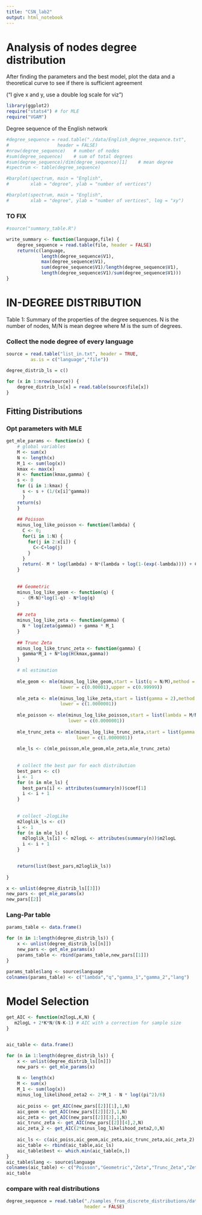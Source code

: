 ```yaml
---
title: "CSN_lab2"
output: html_notebook
---
```


# Analysis of nodes degree distribution 

After finding the parameters and the best model, plot the data and a theoretical curve to see if there is sufficient agreement 

("I give x and y, use a double log scale for viz")

```r
library(ggplot2)
require("stats4") # for MLE
require("VGAM")

```


Degree sequence of the English network

```r
#degree_sequence = read.table("./data/English_degree_sequence.txt",
#                  header = FALSE)
#nrow(degree_sequence)   # number of nodes 
#sum(degree_sequence)    # sum of total degrees
#sum(degree_sequence)/dim(degree_sequence)[1]    # mean degree
#spectrum <- table(degree_sequence)
```

```r
#barplot(spectrum, main = "English",
#        xlab = "degree", ylab = "number of vertices")
```

```r
#barplot(spectrum, main = "English",
#        xlab = "degree", ylab = "number of vertices", log = "xy")
```


### TO FIX 

```r
#source("summary_table.R")
```

```r
write_summary <- function(language,file) {
    degree_sequence = read.table(file, header = FALSE)
    return(c(language,
             length(degree_sequence$V1),
             max(degree_sequence$V1),
             sum(degree_sequence$V1)/length(degree_sequence$V1),
             length(degree_sequence$V1)/sum(degree_sequence$V1)))
}
```



# IN-DEGREE DISTRIBUTION

Table 1: Summary of the properties of the degree sequences. N is the number of nodes, M/N is mean degree where M is the sum of degrees.

### Collect the node degree of every language

```r
source = read.table("list_in.txt", header = TRUE, 
         as.is = c("language","file"))

degree_distrib_ls = c()

for (x in 1:nrow(source)) {
    degree_distrib_ls[x] = read.table(source$file[x])
}
```

## Fitting Distributions

### Opt parameters with MLE

```r

get_mle_params <- function(x) {
    # global variables
    M <- sum(x)
    N <- length(x)
    M_1 <- sum(log(x))
    kmax <- max(x)
    H <- function(kmax,gamma) {
    s <- 0
    for (i in 1:kmax) {
      s <- s + (1/(x[i]^gamma))
      }
    return(s)
    }
    
    ## Poisson
    minus_log_like_poisson <- function(lambda) {
      C <- 0;
      for(i in 1:N) {
        for(j in 2:x[i]) {
          C<-C+log(j)
        }
      }
      return(- M * log(lambda) + N*(lambda + log(1-(exp(-lambda)))) + C)
    }
    
    
    ## Geometric
    minus_log_like_geom <- function(q) {
      - (M-N)*log(1-q) - N*log(q)
    }
    
    ## zeta
    minus_log_like_zeta <- function(gamma) {
      N * log(zeta(gamma)) + gamma * M_1
    }
    
    ## Trunc Zeta
    minus_log_like_trunc_zeta <- function(gamma) {
      gamma*M_1 + N*log(H(kmax,gamma))
    }

    # ml estimation
    
    mle_geom <- mle(minus_log_like_geom,start = list(q = N/M),method = "L-BFGS-B",
                    lower = c(0.00001),upper = c(0.99999))
    
    mle_zeta <- mle(minus_log_like_zeta,start = list(gamma = 2),method = "L-BFGS-B",
                    lower = c(1.0000001))
    
    mle_poisson <- mle(minus_log_like_poisson,start = list(lambda = M/N),method = "L-BFGS-B",
                       lower = c(0.0000001))
    
    mle_trunc_zeta <- mle(minus_log_like_trunc_zeta,start = list(gamma = 2),method = "L-BFGS-B",
                          lower = c(1.0000001))
    
    mle_ls <- c(mle_poisson,mle_geom,mle_zeta,mle_trunc_zeta)
    
    
    # collect the best par for each distribution
    best_pars <- c()
    i <- 1
    for (n in mle_ls) {
      best_pars[i] <- attributes(summary(n))$coef[1]
      i <- i + 1
    }
    
    
    # collect -2logLike 
    m2loglik_ls <- c()
    i <- 1
    for (n in mle_ls) {
      m2loglik_ls[i] <- m2logL <- attributes(summary(n))$m2logL
      i <- i + 1
    }

    
    return(list(best_pars,m2loglik_ls))
    
}

```

```r
x <- unlist(degree_distrib_ls[[3]])
new_pars <- get_mle_params(x)
new_pars[[2]]
```


### Lang-Par table
```r
params_table <- data.frame()

for (n in 1:length(degree_distrib_ls)) {
    x <- unlist(degree_distrib_ls[[n]])
    new_pars <- get_mle_params(x)
    params_table <- rbind(params_table,new_pars[[1]])
}

params_table$lang <- source$language
colnames(params_table) <- c("lambda","q","gamma_1","gamma_2","lang")

```

# Model Selection


```r
get_AIC <- function(m2logL,K,N) {
   m2logL + 2*K*N/(N-K-1) # AIC with a correction for sample size
}


aic_table <- data.frame()

for (n in 1:length(degree_distrib_ls)) {
    x <- unlist(degree_distrib_ls[[n]])
    new_pars <- get_mle_params(x)
    
    N <- length(x)
    M <- sum(x)
    M_1 <- sum(log(x))
    minus_log_likelihood_zeta2 <- 2*M_1 - N * log((pi^2)/6)
    
    aic_poiss <- get_AIC(new_pars[[2]][1],1,N)
    aic_geom <- get_AIC(new_pars[[2]][2],1,N)
    aic_zeta <- get_AIC(new_pars[[2]][3],1,N)
    aic_trunc_zeta <- get_AIC(new_pars[[2]][4],2,N)
    aic_zeta_2 <- get_AIC(2*minus_log_likelihood_zeta2,0,N)
    
    aic_ls <- c(aic_poiss,aic_geom,aic_zeta,aic_trunc_zeta,aic_zeta_2)
    aic_table <- rbind(aic_table,aic_ls)
    aic_table$best <- which.min(aic_table[n,])
}
aic_table$lang <- source$language
colnames(aic_table) <- c("Poisson","Geometric","Zeta","Trunc_Zeta","Zeta_2","best","lang")
aic_table
```


### compare with real distributions
```r
degree_sequence = read.table("./samples_from_discrete_distributions/data/sample_of_geometric_with_parameter_0.2.txt",
                             header = FALSE)
```









